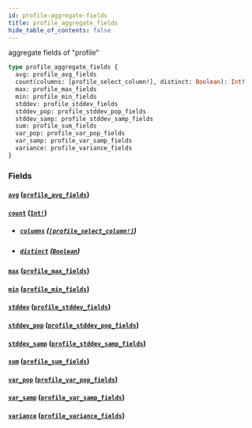 ```yaml
---
id: profile-aggregate-fields
title: profile_aggregate_fields
hide_table_of_contents: false
---
```


aggregate fields of "profile"

```graphql
type profile_aggregate_fields {
  avg: profile_avg_fields
  count(columns: [profile_select_column!], distinct: Boolean): Int!
  max: profile_max_fields
  min: profile_min_fields
  stddev: profile_stddev_fields
  stddev_pop: profile_stddev_pop_fields
  stddev_samp: profile_stddev_samp_fields
  sum: profile_sum_fields
  var_pop: profile_var_pop_fields
  var_samp: profile_var_samp_fields
  variance: profile_variance_fields
}
```

### Fields

#### [`avg`](#) ([`profile_avg_fields`](/07-graphql/objects/profile-avg-fields))

#### [`count`](#) ([`Int!`](/07-graphql/scalars/int))

- ##### [`columns`](#) ([`[profile_select_column!]`](/07-graphql/enums/profile-select-column))

- ##### [`distinct`](#) ([`Boolean`](/07-graphql/scalars/boolean))

#### [`max`](#) ([`profile_max_fields`](/07-graphql/objects/profile-max-fields))

#### [`min`](#) ([`profile_min_fields`](/07-graphql/objects/profile-min-fields))

#### [`stddev`](#) ([`profile_stddev_fields`](/07-graphql/objects/profile-stddev-fields))

#### [`stddev_pop`](#) ([`profile_stddev_pop_fields`](/07-graphql/objects/profile-stddev-pop-fields))

#### [`stddev_samp`](#) ([`profile_stddev_samp_fields`](/07-graphql/objects/profile-stddev-samp-fields))

#### [`sum`](#) ([`profile_sum_fields`](/07-graphql/objects/profile-sum-fields))

#### [`var_pop`](#) ([`profile_var_pop_fields`](/07-graphql/objects/profile-var-pop-fields))

#### [`var_samp`](#) ([`profile_var_samp_fields`](/07-graphql/objects/profile-var-samp-fields))

#### [`variance`](#) ([`profile_variance_fields`](/07-graphql/objects/profile-variance-fields))
